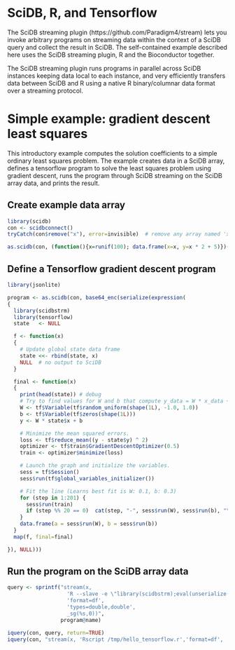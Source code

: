 # SciDB, R, and Tensorflow

The SciDB streaming plugin (https://github.com/Paradigm4/stream) lets you
invoke arbitrary programs on streaming data within the context of a SciDB query
and collect the result in SciDB. The self-contained example described here uses
the SciDB streaming plugin, R and the Bioconductor together.

The SciDB streaming plugin runs programs in parallel across SciDB instances
keeping data local to each instance, and very efficiently transfers data
between SciDB and R using a native R binary/columnar data format over a
streaming protocol.


# Simple example: gradient descent least squares

This introductory example computes the solution coefficients to a simple
ordinary least squares problem. The example creates data in a SciDB array,
defines a tensorflow program to solve the least squares problem using gradient
descent, runs the program through SciDB streaming on the SciDB array data, and
prints the result.


## Create example data array

```r
library(scidb)
con <- scidbconnect()
tryCatch(con$remove("x"), error=invisible)  # remove any array named 'x'

as.scidb(con, (function(){x=runif(100); data.frame(x=x, y=x * 2 + 5)})(), name="x")
```

## Define a Tensorflow gradient descent program

```r
library(jsonlite)

program <- as.scidb(con, base64_enc(serialize(expression(
{
  library(scidbstrm)
  library(tensorflow)
  state   <- NULL

  f <- function(x)
  {
    # Update global state data frame
    state <<- rbind(state, x)
    NULL  # no output to SciDB
  }

  final <- function(x)
  {
    print(head(state)) # debug
    # Try to find values for W and b that compute y_data = W * x_data + b
    W <- tf$Variable(tf$random_uniform(shape(1L), -1.0, 1.0))
    b <- tf$Variable(tf$zeros(shape(1L)))
    y <- W * state$x + b

    # Minimize the mean squared errors.
    loss <- tf$reduce_mean((y - state$y) ^ 2)
    optimizer <- tf$train$GradientDescentOptimizer(0.5)
    train <- optimizer$minimize(loss)

    # Launch the graph and initialize the variables.
    sess = tf$Session()
    sess$run(tf$global_variables_initializer())

    # Fit the line (Learns best fit is W: 0.1, b: 0.3)
    for (step in 1:201) {
      sess$run(train)
      if (step %% 20 == 0)  cat(step, "-", sess$run(W), sess$run(b), "\n")
    }
    data.frame(a = sess$run(W), b = sess$run(b))
  }
  map(f, final=final)

}), NULL)))
```

## Run the program on the SciDB array data

```r
query <- sprintf("stream(x, 
                   'R --slave -e \"library(scidbstrm);eval(unserialize(jsonlite::base64_dec(getChunk()[[1]])))\"', 
                   'format=df', 
                   'types=double,double', 
                   _sg(%s,0))",
                 program@name)

iquery(con, query, return=TRUE)
iquery(con, "stream(x, 'Rscript /tmp/hello_tensorflow.r','format=df', 'types=double,double')", return=TRUE)
```
